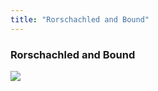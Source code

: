 ```yaml
---
title: "Rorschachled and Bound"
---
```


### Rorschachled and Bound

![](prints/rorschach.jpeg)

<br>
